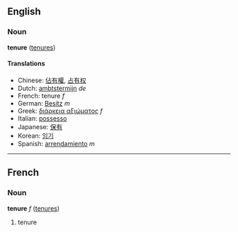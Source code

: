 ==English==
===Noun===
'''tenure''' ([[tenures]])

====Translations====
*Chinese: [[佔有權]], [[占有权]]
*Dutch: [[ambtstermijn]] ''de''
*French: tenure ''f''
*German: [[Besitz]] ''m''
*Greek: [[διάρκεια αξιώματος]] ''f''
*Italian: [[possesso]]
*Japanese: [[保有]]
*Korean: [[임기]]
*Spanish: [[arrendamiento]] ''m''

----

==French==
===Noun===
'''tenure''' ''f'' ([[tenures]])

# tenure